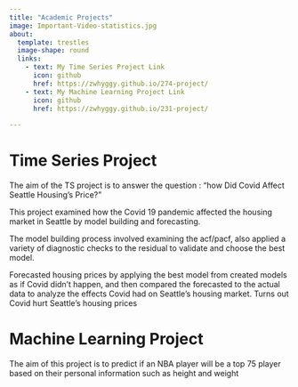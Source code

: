 ```yaml
---
title: "Academic Projects"
image: Important-Video-statistics.jpg
about: 
  template: trestles
  image-shape: round
  links:
    - text: My Time Series Project Link
      icon: github
      href: https://zwhyggy.github.io/274-project/
    - text: My Machine Learning Project Link
      icon: github
      href: https://zwhyggy.github.io/231-project/
  
---
```



# Time Series Project

The aim of the TS project is to answer the question : "how Did Covid Affect Seattle Housing's Price?" \

This project examined how the Covid 19 pandemic affected the housing market in Seattle by model building and forecasting.\ 

The model building process involved examining the acf/pacf, also applied a variety of diagnostic checks to the residual to validate and choose the best model.

Forecasted housing prices by applying the best model from created models as if Covid didn't happen, and then compared the forecasted to the actual data to analyze the effects Covid had on Seattle's housing market. Turns out Covid hurt Seattle's housing prices\


# Machine Learning Project
The aim of this project is to predict if an NBA player will be a top 75 player based on their personal information such as height and weight \


